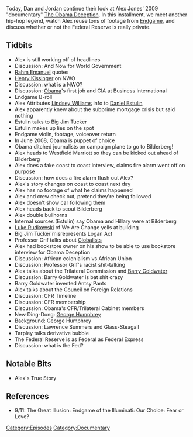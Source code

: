 {{DEFAULTSORT:
    #_EPISODE_0230B:Obama Deception, Part 2
}}{{Episode
    | title           = Obama Deception, Part 2
    | caption         = Listen to this episode on [https://knowledgefight.libsyn.com/knowledge-fight-obama-deception-part-2 Libsyn] [https://open.spotify.com/episode/6yoHyaz9UqctOBm78TiHcx Spotify], Read the [[Transcript/230B: Obama Deception, Part 2|Unofficial Transcript]]
    | episodeNumber   = 230B
    | length          = 01:58:22
    | airDate         = November 20, 2018
    | episodeType     = [[:Category:Documentary|Documentary]]
    | appearance      = [[Webster Tarpley]], [[Gerald Celente]], [[Big Jim Tucker]], [[Gideon Rachman]], [[Rahm Emanuel]], [[Henry Kissinger]], [[Daniel Estulin]], [[Lindsey Williams]], [[George Noory]], [[Luke Rudkowski]], [[Professor Grif]], [[Barry Goldwater]], [[George Humphrey]], [[Lawrence Summers]]
    | previousEpisode = [[230A: Obama Deception, Part 1]]
    | nextEpisode     = [[230C: Obama Deception, Part 3]]
}}

{{Stub}}

Today, Dan and Jordan continue their look at Alex Jones' 2009 "documentary" [[The Obama Deception]]. In this installment, we meet another hip-hop legend, watch Alex reuse tons of footage from [[Endgame]], and discuss whether or not the Federal Reserve is really private.

==Tidbits==

*Alex is still working off of headlines
*Discussion: And Now for World Government
*[[Rahm Emanuel]] quotes
*[[Henry Kissinger]] on NWO
*Discussion: what is a NWO?
*Discussion: [[Barack Obama|Obama]]'s first job and CIA at Business International
*Endgame B-roll
*Alex Attributes [[Lindsey Williams]] info to [[Daniel Estulin]]
*Alex apparently knew about the subprime mortgage crisis but said nothing
*Estulin talks to Big Jim Tucker
*Estulin makes up lies on the spot
*Endgame violin, footage, voiceover return
*In June 2008, Obama is puppet of choice
*Obama ditched journalists on campaign plane to go to Bilderberg!
*Alex heads to Westfield Marriott so they can be kicked out ahead of Bilderberg
*Alex does a fake coast to coast interview, claims fire alarm went off on purpose
*Discussion: how does a fire alarm flush out Alex?
*Alex's story changes on coast to coast next day
*Alex has no footage of what he claims happened
*Alex and crew check out, pretend they're being followed
*Alex doesn't show car following them
*Alex heads back to scout Bilderberg
*Alex double bullhorns
*Internal sources (Estulin) say Obama and Hillary were at Bilderberg
*[[Luke Rudkowski]] of We Are Change yells at building
*Big Jim Tucker misrepresents Logan Act
*Professor Grif talks about [[Globalists]]
*Alex had bookstore owner on his show to be able to use bookstore interview for Obama Deception
*Discussion: African colonialism vs African Union
*Discussion: Professor Grif's racist shit-talking
*Alex talks about the Trilateral Commission and [[Barry Goldwater]]
*Discussion: Barry Goldwater is bat shit crazy
*Barry Goldwater invented Antsy Pants
*Alex talks about the Council on Foreign Relations
*Discussion: CFR Timeline
*Discussion: CFR membership
*Discussion: Obama's CFR/Trilateral Cabinet members
*New Ding-Dong: [[George Humphrey]]
*Background: George Humphrey
*Discussion: Lawrence Summers and Glass-Steagall
*Tarpley talks derivative bubble
*The Federal Reserve is as Federal as Federal Express
*Discussion: what is the Fed?

==Notable Bits==

*Alex's True Story

==References==

*9/11: The Great Illusion: Endgame of the Illuminati: Our Choice: Fear or Love?

[[Category:Episodes]]
[[Category:Documentary]]
